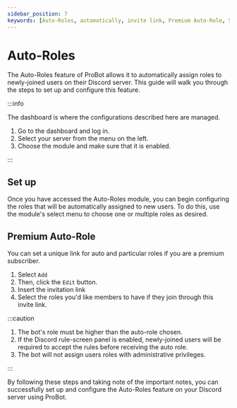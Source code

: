 ```yaml
---
sidebar_position: 7
keywords: [Auto-Roles, automatically, invite link, Premium Auto-Role, Specific Link] 
---
```


# Auto-Roles

The Auto-Roles feature of ProBot allows it to automatically assign roles to newly-joined users on their Discord server. This guide will walk you through the steps to set up and configure this feature.

:::info

The dashboard is where the configurations described here are managed.

1. Go to the dashboard and log in. 
2. Select your server from the menu on the left.
3. Choose the module and make sure that it is enabled. 

:::

## Set up

Once you have accessed the Auto-Roles module, you can begin configuring the roles that will be automatically assigned to new users. To do this, use the module's select menu to choose one or multiple roles as desired.

## Premium Auto-Role

You can set a unique link for auto and particular roles if you are a premium subscriber.

1. Select `Add`
2. Then, click the `Edit` button.
3. Insert the invitation link
4. Select the roles you'd like members to have if they join through this invite link.

:::caution

1. The bot's role must be higher than the auto-role chosen.
2. If the Discord rule-screen panel is enabled, newly-joined users will be required to accept the rules before receiving the auto role.
3. The bot will not assign users roles with administrative privileges.

:::

By following these steps and taking note of the important notes, you can successfully set up and configure the Auto-Roles feature on your Discord server using ProBot.
